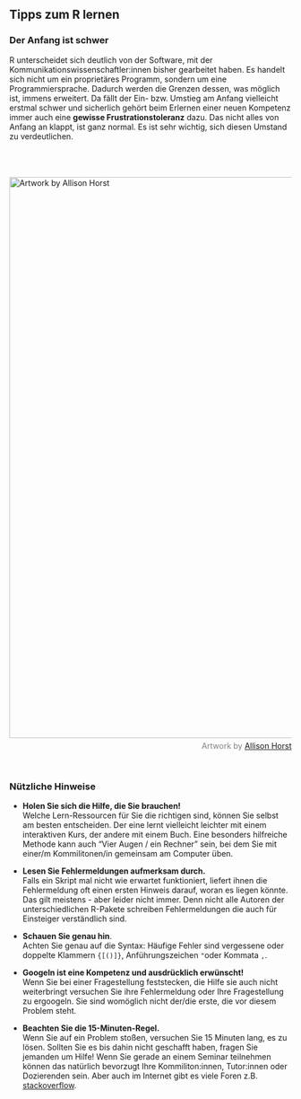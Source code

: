 ## Tipps zum R lernen

### Der Anfang ist schwer
R unterscheidet sich deutlich von der Software, mit der Kommunikationswissenschaftler:innen bisher gearbeitet haben. Es handelt sich nicht  um  ein proprietäres Programm, sondern um eine Programmiersprache. Dadurch werden die Grenzen dessen, was möglich ist, immens erweitert. Da fällt der Ein- bzw. Umstieg am Anfang vielleicht erstmal schwer und sicherlich gehört beim Erlernen einer neuen Kompetenz immer auch eine **gewisse Frustrationstoleranz** dazu. Das nicht alles von Anfang an klappt, ist ganz normal. Es ist sehr wichtig, sich diesen Umstand zu verdeutlichen. 

<img src="images/ah_at_first.png" alt="Artwork by Allison Horst" style="width:1000px;margin-bottom:5px;margin-top:50px">
<div style="color:grey;text-align:right">Artwork by <a href="https://github.com/allisonhorst/stats-illustrations/">Allison Horst</a></div><br />

### Nützliche Hinweise

- **Holen Sie sich die Hilfe, die Sie brauchen!** <br />
Welche Lern-Ressourcen für Sie die richtigen sind, können Sie selbst am besten entscheiden. Der eine lernt vielleicht leichter mit einem interaktiven Kurs, der andere mit einem Buch. Eine besonders hilfreiche Methode kann auch "Vier Augen / ein Rechner" sein, bei dem Sie mit einer/m Kommilitonen/in gemeinsam am Computer üben.

- **Lesen Sie Fehlermeldungen aufmerksam durch.** <br />
Falls ein Skript mal nicht wie erwartet funktioniert, liefert ihnen die Fehlermeldung oft einen ersten Hinweis darauf, woran es liegen könnte. Das gilt meistens - aber leider nicht immer. Denn nicht alle Autoren der unterschiedlichen R-Pakete schreiben Fehlermeldungen die auch für Einsteiger verständlich sind.

- **Schauen Sie genau hin**. <br />
Achten Sie genau auf die Syntax: Häufige Fehler sind vergessene oder doppelte Klammern `{[()]}`, Anführungszeichen `"`oder Kommata `,`.

- **Googeln ist eine Kompetenz und ausdrücklich erwünscht!** <br />
Wenn Sie bei einer Fragestellung feststecken, die Hilfe sie auch nicht weiterbringt versuchen Sie ihre Fehlermeldung oder Ihre Fragestellung zu ergoogeln. Sie sind womöglich nicht der/die erste, die vor diesem Problem steht.

- **Beachten Sie die 15-Minuten-Regel.**<br />
Wenn Sie auf ein Problem stoßen, versuchen Sie 15 Minuten lang, es zu lösen. Sollten Sie es bis dahin nicht geschafft haben, fragen Sie jemanden um Hilfe! Wenn Sie gerade an einem Seminar teilnehmen können das natürlich bevorzugt Ihre Kommiliton:innen, Tutor:innen oder Dozierenden sein. Aber auch im Internet gibt es viele Foren z.B. [stackoverflow](https://stackoverflow.com/). 
